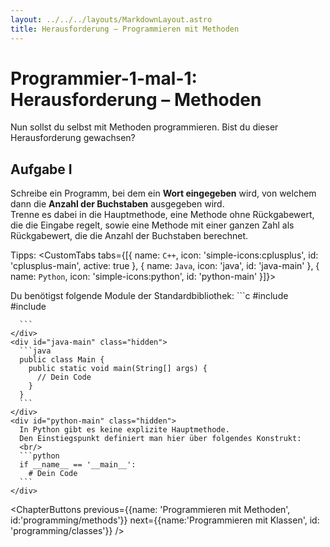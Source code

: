 ```yaml
---
layout: ../../../layouts/MarkdownLayout.astro
title: Herausforderung – Programmieren mit Methoden
---
```



# Programmier-1-mal-1: Herausforderung – Methoden

Nun sollst du selbst mit Methoden programmieren.
Bist du dieser Herausforderung gewachsen?  

## Aufgabe I <Difficulty difficulty='advanced' />
Schreibe ein Programm, bei dem ein **Wort eingegeben** wird, von welchem dann die **Anzahl der Buchstaben** ausgegeben wird.  
Trenne es dabei in die Hauptmethode, eine Methode ohne Rückgabewert, die die Eingabe regelt, sowie eine Methode mit einer ganzen Zahl als Rückgabewert, die die Anzahl der Buchstaben berechnet.

Tipps:
<CustomTabs tabs={[{
    name: `C++`,
    icon: 'simple-icons:cplusplus',
    id: 'cplusplus-main',
    active: true
}, {
    name: `Java`,
    icon: 'java',
    id: 'java-main'
}, {
    name: `Python`,
    icon: 'simple-icons:python',
    id: 'python-main'
}]}>
    <div id="cplusplus-main" data-active="true">
      Du benötigst folgende Module der Standardbibliothek:
      ```c
      #include <string>
      #include <iostream>

      
      ```
    </div>
    <div id="java-main" class="hidden">
      ```java
      public class Main {
        public static void main(String[] args) {
          // Dein Code
        }
      }
      ```
    </div>
    <div id="python-main" class="hidden">
      In Python gibt es keine explizite Hauptmethode.  
      Den Einstiegspunkt definiert man hier über folgendes Konstrukt:
      <br/>
      ```python
      if __name__ == '__main__':
        # Dein Code
      ```
    </div>
</CustomTabs>

<ChapterButtons 
  previous={{name: 'Programmieren mit Methoden', id:'programming/methods'}} 
  next={{name:'Programmieren mit Klassen', id: 'programming/classes'}}
/>